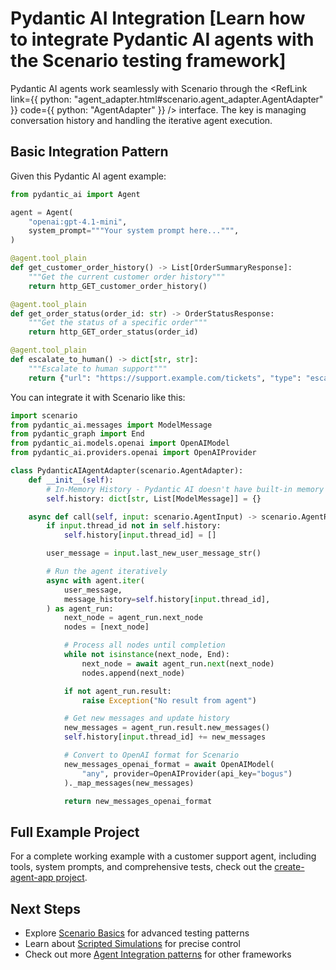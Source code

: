 
# Pydantic AI Integration [Learn how to integrate Pydantic AI agents with the Scenario testing framework]

Pydantic AI agents work seamlessly with Scenario through the <RefLink link={{ python: "agent_adapter.html#scenario.agent_adapter.AgentAdapter" }} code={{ python: "AgentAdapter" }} /> interface. The key is managing conversation history and handling the iterative agent execution.

## Basic Integration Pattern

Given this Pydantic AI agent example:

```python
from pydantic_ai import Agent

agent = Agent(
    "openai:gpt-4.1-mini",
    system_prompt="""Your system prompt here...""",
)

@agent.tool_plain
def get_customer_order_history() -> List[OrderSummaryResponse]:
    """Get the current customer order history"""
    return http_GET_customer_order_history()

@agent.tool_plain
def get_order_status(order_id: str) -> OrderStatusResponse:
    """Get the status of a specific order"""
    return http_GET_order_status(order_id)

@agent.tool_plain
def escalate_to_human() -> dict[str, str]:
    """Escalate to human support"""
    return {"url": "https://support.example.com/tickets", "type": "escalation"}
```

You can integrate it with Scenario like this:

```python
import scenario
from pydantic_ai.messages import ModelMessage
from pydantic_graph import End
from pydantic_ai.models.openai import OpenAIModel
from pydantic_ai.providers.openai import OpenAIProvider

class PydanticAIAgentAdapter(scenario.AgentAdapter):
    def __init__(self):
        # In-Memory History - Pydantic AI doesn't have built-in memory yet: https://github.com/pydantic/pydantic-ai/issues/530
        self.history: dict[str, List[ModelMessage]] = {}

    async def call(self, input: scenario.AgentInput) -> scenario.AgentReturnTypes:
        if input.thread_id not in self.history:
            self.history[input.thread_id] = []

        user_message = input.last_new_user_message_str()

        # Run the agent iteratively
        async with agent.iter(
            user_message,
            message_history=self.history[input.thread_id],
        ) as agent_run:
            next_node = agent_run.next_node
            nodes = [next_node]

            # Process all nodes until completion
            while not isinstance(next_node, End):
                next_node = await agent_run.next(next_node)
                nodes.append(next_node)

            if not agent_run.result:
                raise Exception("No result from agent")

            # Get new messages and update history
            new_messages = agent_run.result.new_messages()
            self.history[input.thread_id] += new_messages

            # Convert to OpenAI format for Scenario
            new_messages_openai_format = await OpenAIModel(
                "any", provider=OpenAIProvider(api_key="bogus")
            )._map_messages(new_messages)

            return new_messages_openai_format
```

## Full Example Project

For a complete working example with a customer support agent, including tools, system prompts, and comprehensive tests, check out the [create-agent-app project](https://github.com/langwatch/create-agent-app/blob/main/pydantic_ai_example/tests/test_customer_support_agent.py).

## Next Steps

- Explore [Scenario Basics](/basics/concepts) for advanced testing patterns
- Learn about [Scripted Simulations](/basics/scripted-simulations) for precise control
- Check out more [Agent Integration patterns](/agent-integration) for other frameworks